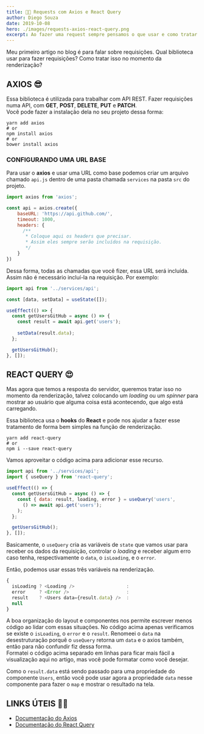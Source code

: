 ```yaml
---
title: 👨‍💻 Requests com Axios e React Query
author: Diego Souza
date: 2019-10-08
hero: ./images/requests-axios-react-query.png
excerpt: Ao fazer uma request sempre pensamos o que usar e como tratar as requisições. Veja como essas duas bibliotecas podem te ajudar.
---
```


Meu primeiro artigo no blog é para falar sobre requisições. Qual biblioteca usar para fazer requisições? Como tratar isso no momento da renderização?

## AXIOS 😎

Essa biblioteca é utilizada para trabalhar com API REST. Fazer requisições numa API, com **GET**, **POST**, **DELETE**, **PUT** e **PATCH**.  
Você pode fazer a instalação dela no seu projeto dessa forma:

```shell
yarn add axios
# or
npm install axios 
# or
bower install axios
```

### CONFIGURANDO UMA URL BASE

Para usar o **axios** e usar uma URL como base podemos criar um arquivo chamado `api.js` dentro de uma pasta chamada `services` na pasta `src` do projeto.

```javascript
import axios from 'axios';

const api = axios.create({
    baseURL: 'https://api.github.com/',
    timeout: 1000,
    headers: {
      /** 
       * Coloque aqui os headers que precisar.
       * Assim eles sempre serão incluídos na requisição.
       */
    }
})
```

Dessa forma, todas as chamadas que você fizer, essa URL será incluída. Assim não é necessário incluí-la na requisição. Por exemplo:

```javascript
import api from '../services/api';

const [data, setData] = useState([]);

useEffect(() => {
  const getUsersGitHub = async () => {
    const result = await api.get('users');
    
    setData(result.data);
  };

  getUsersGitHub();
}, []);

```

## REACT QUERY 😍

Mas agora que temos a resposta do servidor, queremos tratar isso no momento da renderização, talvez colocando um *loading* ou um *spinner* para mostrar 
ao usuário que alguma coisa está acontecendo, que algo está carregando.

Essa biblioteca usa o **hooks** do **React** e pode nos ajudar a fazer esse tratamento de forma bem simples na função de renderização.

```shell
yarn add react-query
# or
npm i --save react-query
```

Vamos aproveitar o código acima para adicionar esse recurso.

```javascript
import api from '../services/api';
import { useQuery } from 'react-query';

useEffect(() => {
  const getUsersGitHub = async () => {
    const { data: result, loading, error } = useQuery('users', 
      () => await api.get('users');
    );
  };

  getUsersGitHub();
}, []);

```

Basicamente, o `useQuery` cria as variáveis de `state` que vamos usar para receber os dados da requisição, controlar o *loading* e receber algum erro caso tenha, respectivamente
o `data`, o `isLoading`, e o `error`.

Então, podemos usar essas três variáveis na renderização.

```javascript
{
  isLoading ? <Loading />                   : 
  error     ? <Error />                     : 
  result    ? <Users data={result.data} />  : 
  null
}
```

A boa organização do layout e componentes nos permite escrever menos código ao lidar com essas situações. No código acima apenas verificamos se existe o `isLoading`,
o `error` e o `result`. Renomeei o `data` na desestruturação porquê o `useQuery` retorna um `data` e o axios também, então para não confundir fiz dessa forma.  
Formatei o código acima separado em linhas para ficar mais fácil a visualização aqui no artigo, mas você pode formatar como você desejar.

Como o `result.data` está sendo passado para uma propriedade do componente `Users`, então você pode usar agora a propriedade `data` nesse componente para 
fazer o `map` e mostrar o resultado na tela.

## LINKS ÚTEIS 👩‍💻

* [Documentação do Axios](https://github.com/axios/axios)
* [Documentação do React Query](https://github.com/tannerlinsley/react-query)